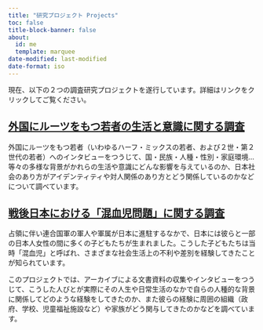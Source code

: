 ```yaml
---
title: "研究プロジェクト Projects"
toc: false
title-block-banner: false
about:
  id: me
  template: marquee
date-modified: last-modified
date-format: iso
---
```


現在、以下の２つの調査研究プロジェクトを遂行しています。詳細はリンクをクリックしてご覧ください。

## [外国にルーツをもつ若者の生活と意識に関する調査](prj-youth.qmd)

外国にルーツをもつ若者（いわゆるハーフ・ミックスの若者、および２世・第２世代の若者）へのインタビューをつうじて、国・民族・人種・性別・家庭環境...等々の多様な背景がかれらの生活や意識にどんな影響を与えているのか、日本社会のあり方がアイデンティティや対人関係のあり方とどう関係しているのかなどについて調べています。

## [戦後日本における「混血児問題」に関する調査](prj-konketsuji.qmd)

占領に伴い連合国軍の軍人や軍属が日本に進駐するなかで、日本には彼らと一部の日本人女性の間に多くの子どもたちが生まれました。こうした子どもたちは当時「混血児」と呼ばれ、さまざまな社会生活上の不利や差別を経験してきたことが知られています。

このプロジェクトでは、アーカイブによる文書資料の収集やインタビューをつうじて、こうした人びとが実際にその人生や日常生活のなかで自らの人種的な背景に関係してどのような経験をしてきたのか、また彼らの経験に周囲の組織（政府、学校、児童福祉施設など）や家族がどう関与してきたのかなどを調べています。

